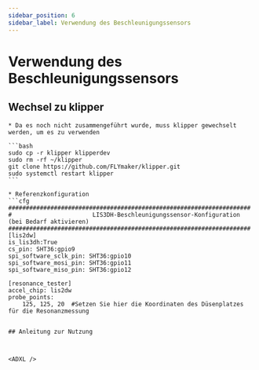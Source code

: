 ```yaml
---
sidebar_position: 6
sidebar_label: Verwendung des Beschleunigungssensors
---
```


# Verwendung des Beschleunigungssensors



## Wechsel zu klipper

    * Da es noch nicht zusammengeführt wurde, muss klipper gewechselt werden, um es zu verwenden

    ```bash
    sudo cp -r klipper klipperdev
    sudo rm -rf ~/klipper
    git clone https://github.com/FLYmaker/klipper.git
    sudo systemctl restart klipper
    ```

    * Referenzkonfiguration
    ```cfg
    #####################################################################
    #                       LIS3DH-Beschleunigungssensor-Konfiguration (bei Bedarf aktivieren)
    #####################################################################
    [lis2dw]
    is_lis3dh:True
    cs_pin: SHT36:gpio9
    spi_software_sclk_pin: SHT36:gpio10
    spi_software_mosi_pin: SHT36:gpio11
    spi_software_miso_pin: SHT36:gpio12

    [resonance_tester]
    accel_chip: lis2dw
    probe_points:
        125, 125, 20  #Setzen Sie hier die Koordinaten des Düsenplatzes für die Resonanzmessung


```

## Anleitung zur Nutzung



<ADXL />